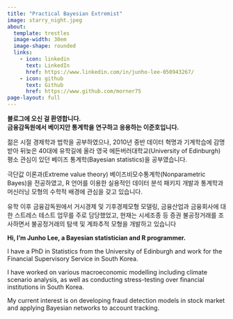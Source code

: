 ```yaml
---
title: "Practical Bayesian Extremist"
image: starry_night.jpeg
about:
  template: trestles
  image-width: 30em
  image-shape: rounded
  links:
    - icon: linkedin
      text: LinkedIn
      href: https://www.linkedin.com/in/junho-lee-050943267/
    - icon: github
      text: Github
      href: https://www.github.com/morner75
page-layout: full
---
```


:::{#inro_korean}

**블로그에 오신 걸 환영합니다.   
금융감독원에서 베이지안 통계학을 연구하고 응용하는 이준호입니다.**

젊은 시절 경제학과 법학을 공부하였으나, 2010년 중반 데이터 혁명과 기계학습에 감명받아 뒤늦은 40대에 유학길에 올라 영국 에든버러대학교(University of Edinburgh) 평소 관심이 있던 베이즈 통계학(Bayesian statistics)을 공부였습니다.

극단값 이론과(Extreme value theory) 베이즈비모수통계학(Nonparametric Bayes)을 전공하였고, R 언어를 이용한 실용적인 데이터 분석 패키지 개발과 통계학과 머신러닝 모형의 수학적 배경에 관심을 갖고 있습니다.

유학 이후 금융감독원에서 거시경제 및 기후경제모형 모델링, 금융산업과 금융회사에 대한 스트레스 테스트 업무를 주로 담당했었고, 현재는 시세조종 등 증권 불공정거래를 조사하면서 불공정거래의 탐색 및 계좌추적 모형을 개발하고 있습니다

**Hi, I'm Junho Lee, a Bayesian statistician and R programmer.**  

I have a PhD in Statistics from the University of Edinburgh and work for the Financial Supervisory Service in South Korea. 

I have worked on various macroeconomic modelling including climate scenario analysis, as well as conducting stress-testing over financial institutions in South Korea. 

My current interest is on developing fraud detection models in stock market and applying Bayesian networks to account tracking. 

:::